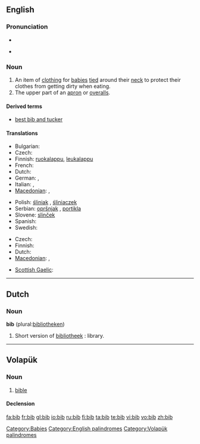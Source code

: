 ==English==

===Pronunciation===
* {{audio|en-us-bib.ogg|Audio (US)}}

* {{rhymes|ɪb}}

===Noun===
{{en-noun}}

# An item of [[clothing]] for [[baby|babies]] [[tie]]d around their [[neck]] to protect their clothes from getting dirty when eating.
# The upper part of an [[apron]] or [[overalls]].

====Derived terms====
* [[best bib and tucker]]

====Translations====
{{trans-top|item of clothing for babies}}
* Bulgarian: {{t|bg|лигавче}}
* Czech: {{t-|cs|bryndák|m}}
* Finnish: [[ruokalappu]], [[leukalappu]]
* French: {{t+|fr|bavoir|m}}
* Dutch: {{t+|nl|slabbetje}}
* German: {{t+|de|Lätzchen|n}}, {{t+|de|Latz|m}}
* Italian: {{t-|it|bavaglino|m}}, {{t-|it|bavaglio|m}}
* [[Macedonian]]: {{t|mk|лигавче|n|tr=lígavče}},  {{t|mk|портикла|f|tr=pórtikla}}
{{trans-mid}}
* Polish: [[śliniak]] {{m}}, [[śliniaczek]] {{m}}
* Serbian: [[opršnjak]] {{m}}, [[portikla]] {{f}}
* Slovene: [[slinček]] {{m}}
* Spanish: {{t+|es|babero|m}}
* Swedish: {{t-|sv|haklapp|c}}
{{trans-bottom}}

{{trans-top|upper part of an apron or overalls}}
* Czech: {{t-|cs|lacl|m}}
* Finnish: {{t|fi|rintalappu}}
* Dutch: {{t|nl|borstje, salopette}}
* [[Macedonian]]: {{t|mk|лигавче|n|tr=lígavče}},  {{t|mk|портикла|f|tr=pórtikla}}
{{trans-mid}}
* [[Scottish Gaelic]]: {{t-|gd|biob|m|xs=Scottish Gaelic}}
{{trans-bottom}}

[[Category:Babies]]
[[Category:English palindromes]]

----

==Dutch==

===Noun===
'''bib''' (plural:[[bibliotheken]])

# Short version of [[bibliotheek]] : library.

----

==Volapük==

===Noun===
{{infl|vo|noun}}

# [[bible]]

====Declension====
{{vo-noun|bib}}

[[Category:Volapük palindromes]]

[[fa:bib]]
[[fr:bib]]
[[gl:bib]]
[[io:bib]]
[[ru:bib]]
[[fi:bib]]
[[ta:bib]]
[[te:bib]]
[[vi:bib]]
[[vo:bib]]
[[zh:bib]]